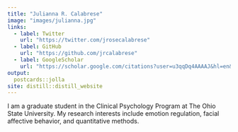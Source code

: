 ```yaml
---
title: "Julianna R. Calabrese"
image: "images/julianna.jpg"
links:
  - label: Twitter
    url: "https://twitter.com/jrosecalabrese"
  - label: GitHub
    url: "https://github.com/jrcalabrese"
  - label: GoogleScholar
    url: "https://scholar.google.com/citations?user=u3qqDq4AAAAJ&hl=en&oi=ao"
output:
  postcards::jolla
site: distill::distill_website
---
```

 
I am a graduate student in the Clinical Psychology Program at The Ohio State University. My research interests include emotion regulation, facial affective behavior, and quantitative methods.

